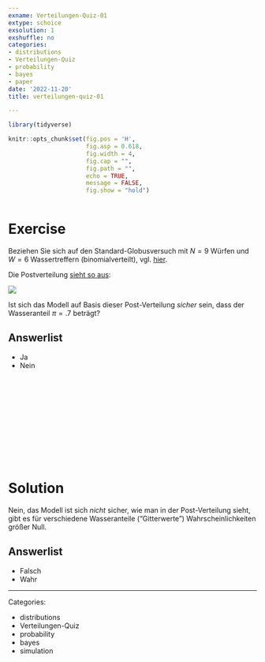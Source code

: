 ```yaml
---
exname: Verteilungen-Quiz-01
extype: schoice
exsolution: 1
exshuffle: no
categories:
- distributions
- Verteilungen-Quiz
- probability
- bayes
- paper
date: '2022-11-20'
title: verteilungen-quiz-01

---
```





```r
library(tidyverse)
```


```r
knitr::opts_chunk$set(fig.pos = 'H',
                      fig.asp = 0.618,
                      fig.width = 4,
                      fig.cap = "", 
                      fig.path = "",
                      echo = TRUE,
                      message = FALSE,
                      fig.show = "hold")



```






# Exercise

Beziehen Sie sich auf den Standard-Globusversuch mit $N=9$ Würfen und $W=6$ Wassertreffern
(binomialverteilt), vgl. [hier](https://start-bayes.netlify.app/post#mit-stichproben-die-post-verteilung-zusammenfassen).

Die Postverteilung [sieht so aus](https://start-bayes.netlify.app/post#fig-samples1):

![](p-post1-1.png)


Ist sich das Modell auf Basis dieser Post-Verteilung *sicher* sein,
dass der Wasseranteil $\pi=.7$ beträgt?


Answerlist
----------
* Ja
* Nein



</br>
</br>
</br>
</br>
</br>
</br>
</br>
</br>
</br>
</br>

# Solution

Nein, das Modell ist sich *nicht* sicher, wie man in der Post-Verteilung sieht,
gibt es für verschiedene Wasseranteile ("Gitterwerte") Wahrscheinlichkeiten größer Null.

Answerlist
----------


* Falsch
* Wahr





---

Categories: 

- distributions
- Verteilungen-Quiz
- probability
- bayes
- simulation

